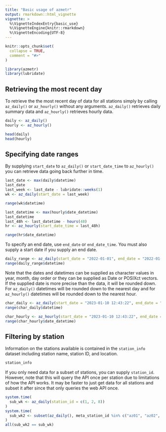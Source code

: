 ```yaml
---
title: "Basic usage of azmetr"
output: rmarkdown::html_vignette
vignette: >
  %\VignetteIndexEntry{basic_use}
  %\VignetteEngine{knitr::rmarkdown}
  %\VignetteEncoding{UTF-8}
---
```


```r
knitr::opts_chunk$set(
  collapse = TRUE,
  comment = "#>"
)
```

```r
library(azmetr)
library(lubridate)
```

## Retrieving the most recent day

To retrieve the the most recent day of data for all stations simply by calling `az_daily()` or `az_hourly()` without any arguments.  `az_daily()` retrieves daily summary data and `az_hourly()` retrieves hourly data.

```r
daily <- az_daily()
hourly <- az_hourly()

head(daily)
head(hourly)
```

## Specifying date ranges

By supplying `start_date` to `az_daily()` or `start_date_time` to `az_hourly()` you can retrieve data going back further in time. 

```r
last_date <- max(daily$datetime)
last_date
last_week <- last_date - lubridate::weeks(1)
wk <- az_daily(start_date = last_week)

range(wk$datetime)
```

```r
last_datetime <- max(hourly$date_datetime)
last_datetime
last_48h <- last_datetime - hours(48)
hr <- az_hourly(start_date_time = last_48h)

range(hr$date_datetime)
```

To specify an end date, use `end_date` or `end_date_time`.  You must also supply a start date if you supply an end date.

```r
daily_range <- az_daily(start_date = "2022-01-01", end_date = "2022-01-05")
range(daily_range$datetime)
```

Note that the dates and datetimes can be supplied as character values in year, month, day order or they can be supplied as Date or POSIXct vectors. If the supplied date is more precise than the data, it will be rounded down.  For `az_daily()` datetimes will be rounded down to the nearest day and for `az_hourly()` datetimes will be rounded down to the nearest hour.

```r
char_daily <- az_daily(start_date = "2023-01-10 12:43:22", end_date = "2023-01-11 15:00:01")
range(char_daily$datetime)

char_hourly <- az_hourly(start_date = "2023-01-10 12:43:22", end_date = "2023-01-11 15:00:01")
range(char_hourly$date_datetime)
```


## Filtering by station

Information on the stations available is contained in the `station_info` dataset including station name, station ID, and location.

```r
station_info
```


If you only need data for a subset of stations, you can supply `station_id`.  However, note that this will query the API once per station due to limitations of how the API works.  It may be faster to just get data for all stations and subset it after since that only queries the web API once.

```r
system.time(
  sub_wk <- az_daily(station_id = c(1, 2, 8))
)
system.time(
  sub_wk2 <- subset(az_daily(), meta_station_id %in% c("az01", "az02", "az08"))
)
all(sub_wk2 == sub_wk)
```

